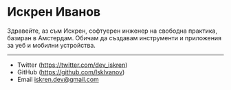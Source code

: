 # Искрен Иванов

Здравейте, аз съм Искрен, софтуерен инженер на свободна практика, базиран в Амстердам. Обичам да създавам инструменти и приложения за уеб и мобилни устройства.

---

- Twitter (https://twitter.com/dev_iskren)
- GitHub (https://github.com/IskIvanov)
- Email iskren.dev@gmail.com
